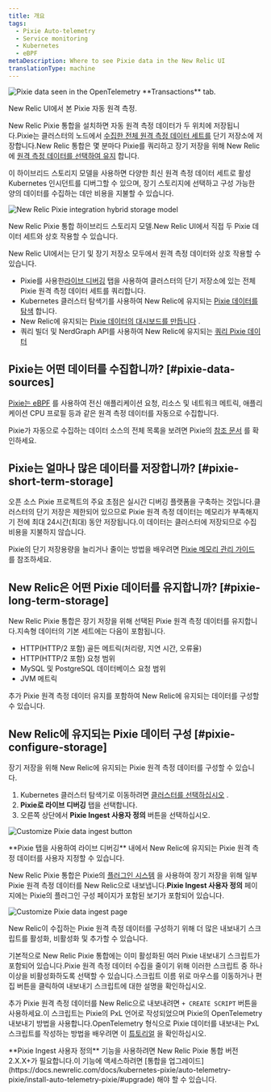 ```yaml
---
title: 개요
tags:
  - Pixie Auto-telemetry
  - Service monitoring
  - Kubernetes
  - eBPF
metaDescription: Where to see Pixie data in the New Relic UI
translationType: machine
---
```






<img
  title="New Relic's UI pulls data from  data seen in the OpenTelemetry **Transactions** tab. "
  alt="Pixie data seen in the OpenTelemetry **Transactions** tab. "
  src={pixieServiceOtelTransactions}
/>

<figcaption>
  New Relic UI에서 본 Pixie 자동 원격 측정.
</figcaption>

New Relic Pixie 통합을 설치하면 자동 원격 측정 데이터가 두 위치에 저장됩니다.Pixie는 클러스터의 노드에서 [수집한 전체 원격 측정 데이터 세트를](#pixie-data-sources) 단기 저장소에 저장합니다.New Relic 통합은 몇 분마다 Pixie를 쿼리하고 장기 저장을 위해 New Relic에 [원격 측정 데이터를 선택하여 유지](#pixie-long-term-storage) 합니다.

이 하이브리드 스토리지 모델을 사용하면 다양한 최신 원격 측정 데이터 세트로 활성 Kubernetes 인시던트를 디버그할 수 있으며, 장기 스토리지에 선택하고 구성 가능한 양의 데이터를 수집하는 데만 비용을 지불할 수 있습니다.

<img
  title="The New Relic Pixie integration hybrid storage model"
  alt="New Relic Pixie integration hybrid storage model"
  src={pixieHybridStorage}
/>

<figcaption>
  New Relic Pixie 통합 하이브리드 스토리지 모델.New Relic UI에서 직접 두 Pixie 데이터 세트와 상호 작용할 수 있습니다.
</figcaption>

New Relic UI에서는 단기 및 장기 저장소 모두에서 원격 측정 데이터와 상호 작용할 수 있습니다.

* Pixie를 사용한[라이브 디버깅](/docs/kubernetes-pixie/auto-telemetry-pixie/understand-use-data/live-debugging-with-pixie) 탭을 사용하여 클러스터의 단기 저장소에 있는 전체 Pixie 원격 측정 데이터 세트를 쿼리합니다.
* Kubernetes 클러스터 탐색기를 사용하여 New Relic에 유지되는 [Pixie 데이터를 탐색](/docs/kubernetes-pixie/auto-telemetry-pixie/understand-use-data/explore-pixie-data) 합니다.
* New Relic에 유지되는 [Pixie 데이터의 대시보드를 만듭니다](/docs/kubernetes-pixie/auto-telemetry-pixie/understand-use-data/dashboard-pixie-data) .
* 쿼리 빌더 및 NerdGraph API를 사용하여 New Relic에 유지되는 [쿼리 Pixie 데이터](/docs/kubernetes-pixie/auto-telemetry-pixie/understand-use-data/query-pixie-data)

## Pixie는 어떤 데이터를 수집합니까? [#pixie-data-sources]

[Pixie는 eBPF](https://docs.px.dev/about-pixie/pixie-ebpf/) 를 사용하여 전신 애플리케이션 요청, 리소스 및 네트워크 메트릭, 애플리케이션 CPU 프로필 등과 같은 원격 측정 데이터를 자동으로 수집합니다.

Pixie가 자동으로 수집하는 데이터 소스의 전체 목록을 보려면 Pixie의 [참조 문서](https://docs.px.dev/about-pixie/data-sources/) 를 확인하세요.

## Pixie는 얼마나 많은 데이터를 저장합니까? [#pixie-short-term-storage]

오픈 소스 Pixie 프로젝트의 주요 초점은 실시간 디버깅 플랫폼을 구축하는 것입니다.클러스터의 단기 저장은 제한되어 있으므로 Pixie 원격 측정 데이터는 메모리가 부족해지기 전에 최대 24시간(최대) 동안 저장됩니다.이 데이터는 클러스터에 저장되므로 수집 비용을 지불하지 않습니다.

Pixie의 단기 저장용량을 늘리거나 줄이는 방법을 배우려면 [Pixie 메모리 관리 가이드](<>) 를 참조하세요.

## New Relic은 어떤 Pixie 데이터를 유지합니까? [#pixie-long-term-storage]

New Relic Pixie 통합은 장기 저장을 위해 선택된 Pixie 원격 측정 데이터를 유지합니다.지속형 데이터의 기본 세트에는 다음이 포함됩니다.

* HTTP(HTTP/2 포함) 골든 메트릭(처리량, 지연 시간, 오류율)
* HTTP(HTTP/2 포함) 요청 범위
* MySQL 및 PostgreSQL 데이터베이스 요청 범위
* JVM 메트릭

추가 Pixie 원격 측정 데이터 유지를 포함하여 New Relic에 유지되는 데이터를 구성할 수 있습니다.

## New Relic에 유지되는 Pixie 데이터 구성 [#pixie-configure-storage]

장기 저장을 위해 New Relic에 유지되는 Pixie 원격 측정 데이터를 구성할 수 있습니다.

1. Kubernetes 클러스터 탐색기로 이동하려면 [클러스터를 선택하십시오](https://one.newrelic.com/kubernetes-cluster-explorer) .
2. **Pixie로 라이브 디버깅** 탭을 선택합니다.
3. 오른쪽 상단에서 **Pixie Ingest 사용자 정의** 버튼을 선택하십시오.

<img
  title="Customize Pixie data ingest button"
  alt="Customize Pixie data ingest button"
  src={customizeIngestButton}
/>

<figcaption>
  **Pixie 탭을 사용하여 라이브 디버깅** 내에서 New Relic에 유지되는 Pixie 원격 측정 데이터를 사용자 지정할 수 있습니다.
</figcaption>

New Relic Pixie 통합은 Pixie의 [플러그인 시스템](https://docs.px.dev/reference/plugins/plugin-system/) 을 사용하여 장기 저장을 위해 일부 Pixie 원격 측정 데이터를 New Relic으로 내보냅니다.**Pixie Ingest 사용자 정의** 페이지에는 Pixie의 플러그인 구성 페이지가 포함된 보기가 포함되어 있습니다.

<img
  title="Customize Pixie data ingest page"
  alt="Customize Pixie data ingest page"
  src={customizeIngest}
/>

<figcaption>
  New Relic이 수집하는 Pixie 원격 측정 데이터를 구성하기 위해 더 많은 내보내기 스크립트를 활성화, 비활성화 및 추가할 수 있습니다.
</figcaption>

기본적으로 New Relic Pixie 통합에는 이미 활성화된 여러 Pixie 내보내기 스크립트가 포함되어 있습니다.Pixie 원격 측정 데이터 수집을 줄이기 위해 이러한 스크립트 중 하나 이상을 비활성화하도록 선택할 수 있습니다.스크립트 이름 위로 마우스를 이동하거나 편집 버튼을 클릭하여 내보내기 스크립트에 대한 설명을 확인하십시오.

추가 Pixie 원격 측정 데이터를 New Relic으로 내보내려면 `+ CREATE SCRIPT` 버튼을 사용하세요.이 스크립트는 Pixie의 PxL 언어로 작성되었으며 Pixie의 OpenTelemetry 내보내기 방법을 사용합니다.OpenTelemetry 형식으로 Pixie 데이터를 내보내는 PxL 스크립트를 작성하는 방법을 배우려면 이 [튜토리얼](https://docs.px.dev/tutorials/integrations/otel/) 을 확인하십시오.

<Callout variant="important">
  **Pixie Ingest 사용자 정의** 기능을 사용하려면 New Relic Pixie 통합 버전 2.X.X+가 필요합니다.이 기능에 액세스하려면 [통합을 업그레이드](https://docs.newrelic.com/docs/kubernetes-pixie/auto-telemetry-pixie/install-auto-telemetry-pixie/#upgrade) 해야 할 수 있습니다.
</Callout>